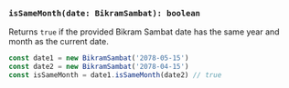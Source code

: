 ### `isSameMonth(date: BikramSambat): boolean`

Returns `true` if the provided Bikram Sambat date has the same year and month as the current date.

```jsx copy
const date1 = new BikramSambat('2078-05-15')
const date2 = new BikramSambat('2078-04-15')
const isSameMonth = date1.isSameMonth(date2) // true
```
